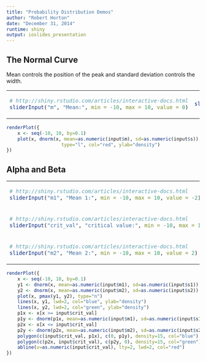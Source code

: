 ```yaml
---
title: "Probability Distribution Demos"
author: "Robert Horton"
date: "December 31, 2014"
runtime: shiny
output: ioslides_presentation
---
```


## The Normal Curve

Mean controls the position of the peak and standard deviation controls the width.

<table><tr><td>
```r
# http://shiny.rstudio.com/articles/interactive-docs.html
sliderInput("m", "Mean:", min = -10, max = 10, value = 0)
```
</td><td>
```r
sliderInput("s", "Standard deviation:", min = 0.1, max = 5, value = 1)
```
</tr></table>
```r
renderPlot({
    x <- seq(-10, 10, by=0.1)
    plot(x, dnorm(x, mean=as.numeric(input$m), sd=as.numeric(input$s)), 
                    type="l", col="red", ylab="density")
})
```

## Alpha and Beta

<table><tr><td>
```r
# http://shiny.rstudio.com/articles/interactive-docs.html
sliderInput("m1", "Mean 1:", min = -10, max = 10, value = -2)
```
</td><td>
```r
sliderInput("s1", "Std dev 1:", min = 0.1, max = 5, value = 1)
```
</td></tr>
<tr><td>
```r
# http://shiny.rstudio.com/articles/interactive-docs.html
sliderInput("crit_val", "critical value:", min = -10, max = 10, value = 0)
```
</td><td>
```r
```
</td></tr>
<tr><td>
```r
# http://shiny.rstudio.com/articles/interactive-docs.html
sliderInput("m2", "Mean 2:", min = -10, max = 10, value = 2)
```
</td><td>
```r
sliderInput("s2", "Std dev 2:", min = 0.1, max = 5, value = 2)
```
</td></tr>
</table>
```r
renderPlot({
    x <- seq(-10, 10, by=0.1)
    y1 <- dnorm(x, mean=as.numeric(input$m1), sd=as.numeric(input$s1))
    y2 <- dnorm(x, mean=as.numeric(input$m2), sd=as.numeric(input$s2))
    plot(x, pmax(y1, y2), type="n")
    lines(x, y1, lwd=2, col="blue", ylab="density")
    lines(x, y2, lwd=2, col="green", ylab="density")
    p1x <- x[x >= input$crit_val]
    p1y <- dnorm(p1x, mean=as.numeric(input$m1), sd=as.numeric(input$s1))
    p2x <- x[x <= input$crit_val]
    p2y <- dnorm(p2x, mean=as.numeric(input$m2), sd=as.numeric(input$s2))
    polygon(c(input$crit_val, p1x), c(0, p1y), density=15, col="blue")
    polygon(c(p2x, input$crit_val), c(p2y, 0), density=15, col="green")
    abline(v=as.numeric(input$crit_val), lty=2, lwd=2, col="red")
})
```

